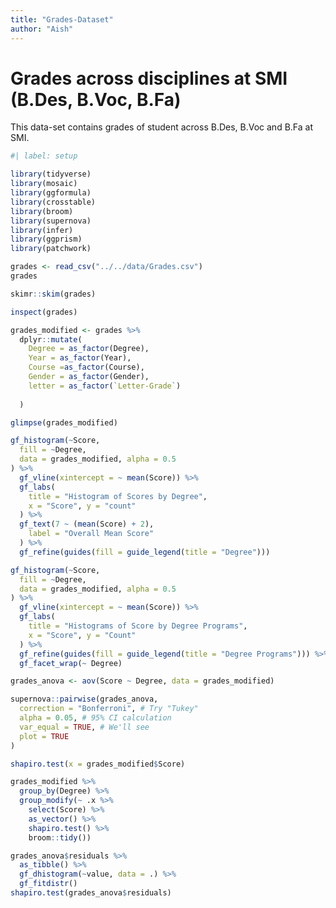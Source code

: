 ```yaml
---
title: "Grades-Dataset"
author: "Aish"
---
```


# Grades across disciplines at SMI (B.Des, B.Voc, B.Fa)

This data-set contains grades of student across B.Des, B.Voc and B.Fa at SMI.

```r
#| label: setup

library(tidyverse)
library(mosaic)
library(ggformula)
library(crosstable)
library(broom)
library(supernova)
library(infer)
library(ggprism)
library(patchwork)
```

```r
grades <- read_csv("../../data/Grades.csv")
grades
```

```r
skimr::skim(grades)
```

```r
inspect(grades)
```

```r
grades_modified <- grades %>%
  dplyr::mutate(
    Degree = as_factor(Degree),
    Year = as_factor(Year),
    Course =as_factor(Course),
    Gender = as_factor(Gender),
    letter = as_factor(`Letter-Grade`)
    
  )

glimpse(grades_modified)
```

```r
gf_histogram(~Score,
  fill = ~Degree,
  data = grades_modified, alpha = 0.5
) %>%
  gf_vline(xintercept = ~ mean(Score)) %>%
  gf_labs(
    title = "Histogram of Scores by Degree",
    x = "Score", y = "count"
  ) %>%
  gf_text(7 ~ (mean(Score) + 2),
    label = "Overall Mean Score"
  ) %>%
  gf_refine(guides(fill = guide_legend(title = "Degree")))

```

```r
gf_histogram(~Score,
  fill = ~Degree,
  data = grades_modified, alpha = 0.5
) %>%
  gf_vline(xintercept = ~ mean(Score)) %>%
  gf_labs(
    title = "Histograms of Score by Degree Programs",
    x = "Score", y = "Count"
  ) %>%
  gf_refine(guides(fill = guide_legend(title = "Degree Programs"))) %>%
  gf_facet_wrap(~ Degree)

```

```r
grades_anova <- aov(Score ~ Degree, data = grades_modified)
```

```r
supernova::pairwise(grades_anova,
  correction = "Bonferroni", # Try "Tukey"
  alpha = 0.05, # 95% CI calculation
  var_equal = TRUE, # We'll see
  plot = TRUE
)
```

```r
shapiro.test(x = grades_modified$Score)
```

```r
grades_modified %>%
  group_by(Degree) %>%
  group_modify(~ .x %>%
    select(Score) %>%
    as_vector() %>%
    shapiro.test() %>%
    broom::tidy())
```

```r
grades_anova$residuals %>%
  as_tibble() %>%
  gf_dhistogram(~value, data = .) %>%
  gf_fitdistr()
shapiro.test(grades_anova$residuals)
```
